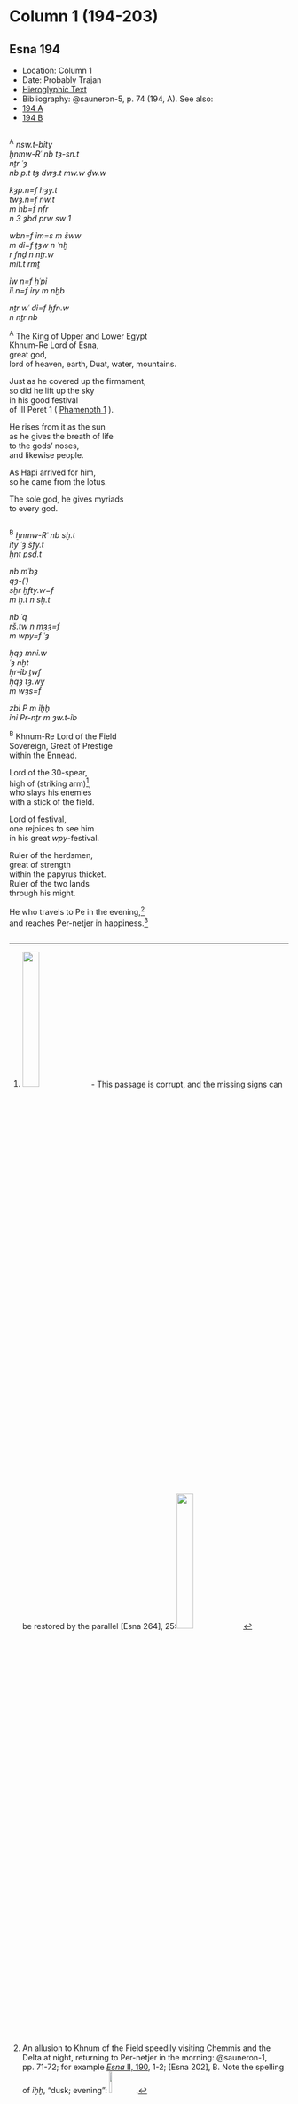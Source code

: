 # Column 1 (194-203) {-}

## Esna 194 {-}  
  
<style>  
  
  .col2 {  
    columns: 2 320px;         /* number of columns and width in pixels*/  
    -webkit-columns: 2 320px; /* chrome, safari */  
    -moz-columns: 2 320px;    /* firefox */  
    -webkit-column-break-inside: avoid;  
    -page-break-inside: avoid;  
    -break-inside: avoid;  
  }  
  
</style>  

- Location: Column 1
- Date: Probably Trajan 
- [Hieroglyphic Text](https://www.ifao.egnet.net/uploads/publications/enligne/Temples-Esna003.pdf#page=47){target="_blank"}  
- Bibliography: @sauneron-5, p. 74 (194, A).  See also:
- [194 A](http://www.tempeltexte.uni-tuebingen.de/portal/#/text-detail/907){target="_blank"} 
- [194 B](http://www.tempeltexte.uni-tuebingen.de/portal/#/text-detail/908){target="_blank"}

<div class="col2">  

^A^ *nsw.t-bỉty  *  
*ẖnmw-Rʿ nb tȝ-sn.t  *  
*nṯr ʿȝ   *  
*nb p.t tȝ dwȝ.t mw.w ḏw.w  *  
    
*kȝp.n=f hȝy.t  *  
*twȝ.n=f nw.t  *  
*m ḥb=f nfr   *  
*n 3 ȝbd prw sw 1  *  
    
*wbn=f ỉm=s m šww  *  
*m dỉ=f ṯȝw n ʿnḫ  *  
*r fnḏ n nṯr.w  *  
*mỉt.t rmṯ  *  
     
*ỉw n=f ḥʿpỉ  *  
*ỉỉ.n=f ỉry m nḫb  *  
     
*nṯr wʿ dỉ=f ḥfn.w  *  
*n nṯr nb  *  
  
^A^ The King of Upper and Lower Egypt  
Khnum-Re Lord of Esna,  
great god,  
lord of heaven, earth, Duat, water, mountains.  

Just as he covered up the firmament,  
so did he lift up the sky  
in his good festival  
of III Peret 1 ( [Phamenoth 1](https://bookdown.org/shemanefer/Esna2/calendar-ii-77.html#phamenoth-1){target="_blank"} ).  
   
He rises from it as the sun  
as he gives the breath of life  
to the gods' noses,  
and likewise people.  
  
As Hapi arrived for him,  
so he came from the lotus.  
  
The sole god, he gives myriads    
to every god.  

</div> 

<div class="col2">

^B^ *ẖnmw-Rʿ nb sḫ.t  *  
*ỉty ʿȝ šfy.t  *  
*ḫnt psḏ.t  *  
   
*nb mʿbȝ  *  
*qȝ-(ʿ)  *  
*sḫr ḫfty.w=f  *  
*m ḫ.t n sḫ.t  *  
   
*nb ʿq  *  
*rš.tw n mȝȝ=f  *  
*m wpy=f ʿȝ  *  
    
*ḥqȝ mnỉ.w   *  
*ʿȝ nḫt  *  
*ḥr-ỉb ṯwf  *  
*ḥqȝ tȝ.wy   *  
*m wȝs=f  *  
    
*zbỉ P m ỉḫḫ *  
*ỉnỉ Pr-nṯr m ȝw.t-ỉb  *  
  
^B^ Khnum-Re Lord of the Field  
Sovereign, Great of Prestige  
within the Ennead.  
  
Lord of the 30-spear,  
high of (striking arm)[^fn-194-1],  
who slays his enemies  
with a stick of the field.  
  
Lord of festival,  
one rejoices to see him  
in his great *wpy*-festival.  
  
Ruler of the herdsmen,  
great of strength  
within the papyrus thicket.   
Ruler of the two lands  
through his might.  
  
He who travels to Pe in the evening,[^fn-194-2]  
and reaches Per-netjer in happiness.[^fn-194-3]

</div>

[^fn-194-1]: ![](images/194_1.png){width=25%} - This passage is corrupt, and the missing signs can be restored by the parallel [Esna 264], 25:![](images/264_1.png){width=25%}
[^fn-194-2]: An allusion to Khnum of the Field speedily visiting Chemmis and the Delta at night, returning to Per-netjer in the morning: @sauneron-1, pp. 71-72; for example [*Esna* II, 190](https://bookdown.org/shemanefer/Esna2/column-f-187-193.html?q=chemmis#esna-190), 1-2; [Esna 202], B. Note the spelling of *ỉḫḫ*, "dusk; evening": ![](images/194_2.png){width=10%}.
[^fn-194-3]: Note the spelling of *ȝw.t-ỉb*: ![](images/194_3.png){width=8%}.
